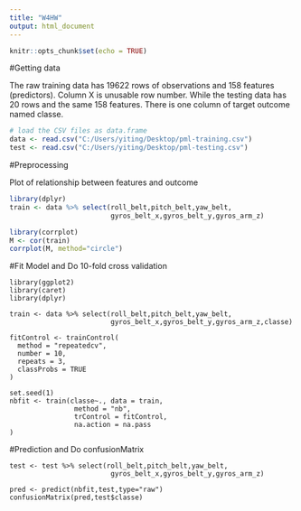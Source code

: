 ```yaml
---
title: "W4HW"
output: html_document
---
```


```r
knitr::opts_chunk$set(echo = TRUE)
```

#Getting data

The raw training data has 19622 rows of observations and 158 features (predictors). Column X is unusable row number. While the testing data has 20 rows and the same 158 features. There is one column of target outcome named classe.

```r
# load the CSV files as data.frame 
data <- read.csv("C:/Users/yiting/Desktop/pml-training.csv")
test <- read.csv("C:/Users/yiting/Desktop/pml-testing.csv")

```
#Preprocessing

Plot of relationship between features and outcome

```r
library(dplyr)
train <- data %>% select(roll_belt,pitch_belt,yaw_belt,
                         gyros_belt_x,gyros_belt_y,gyros_arm_z)

library(corrplot)
M <- cor(train)
corrplot(M, method="circle")
```
#Fit Model and Do 10-fold cross validation

```
library(ggplot2)
library(caret)
library(dplyr)

train <- data %>% select(roll_belt,pitch_belt,yaw_belt,
                         gyros_belt_x,gyros_belt_y,gyros_arm_z,classe)

fitControl <- trainControl(
  method = "repeatedcv",
  number = 10,
  repeats = 3,
  classProbs = TRUE
)

set.seed(1)
nbfit <- train(classe~., data = train,
                method = "nb",   
                trControl = fitControl,
                na.action = na.pass
)
```

#Prediction and Do confusionMatrix

```
test <- test %>% select(roll_belt,pitch_belt,yaw_belt,
                         gyros_belt_x,gyros_belt_y,gyros_arm_z)

pred <- predict(nbfit,test,type="raw")
confusionMatrix(pred,test$classe)

```

